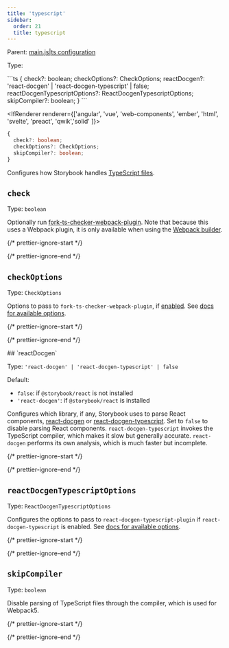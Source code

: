 ```yaml
---
title: 'typescript'
sidebar:
  order: 21
  title: typescript
---
```


Parent: [main.js|ts configuration](./main-config.md)

Type:

<IfRenderer renderer="react">
  ```ts
  {
    check?: boolean;
    checkOptions?: CheckOptions;
    reactDocgen?: 'react-docgen' | 'react-docgen-typescript' | false;
    reactDocgenTypescriptOptions?: ReactDocgenTypescriptOptions;
    skipCompiler?: boolean;
  }
  ```
</IfRenderer>

<IfRenderer renderer={['angular', 'vue', 'web-components', 'ember', 'html', 'svelte', 'preact', 'qwik','solid' ]}>
  ```ts
  {
    check?: boolean;
    checkOptions?: CheckOptions;
    skipCompiler?: boolean;
  }
  ```
</IfRenderer>

Configures how Storybook handles [TypeScript files](../configure/typescript.md).

## `check`

Type: `boolean`

Optionally run [fork-ts-checker-webpack-plugin](https://github.com/TypeStrong/fork-ts-checker-webpack-plugin). Note that because this uses a Webpack plugin, it is only available when using the [Webpack builder](../builders/webpack.md).

{/* prettier-ignore-start */}

<CodeSnippets path="main-config-typescript-check.md" />

{/* prettier-ignore-end */}

## `checkOptions`

Type: `CheckOptions`

Options to pass to `fork-ts-checker-webpack-plugin`, if [enabled](#check). See [docs for available options](https://github.com/TypeStrong/fork-ts-checker-webpack-plugin/blob/v4.1.6/README.md#options).

{/* prettier-ignore-start */}

<CodeSnippets path="main-config-typescript-check-options.md" />

{/* prettier-ignore-end */}

<IfRenderer renderer="react">
  ## `reactDocgen`

  Type: `'react-docgen' | 'react-docgen-typescript' | false`

  Default:

  * `false`: if `@storybook/react` is not installed
  * `'react-docgen'`: if `@storybook/react` is installed

  Configures which library, if any, Storybook uses to parse React components, [react-docgen](https://github.com/reactjs/react-docgen) or [react-docgen-typescript](https://github.com/styleguidist/react-docgen-typescript). Set to `false` to disable parsing React components. `react-docgen-typescript` invokes the TypeScript compiler, which makes it slow but generally accurate. `react-docgen` performs its own analysis, which is much faster but incomplete.

  {/* prettier-ignore-start */}

  <CodeSnippets path="main-config-typescript-react-docgen.md" />

  {/* prettier-ignore-end */}

  ## `reactDocgenTypescriptOptions`

  Type: `ReactDocgenTypescriptOptions`

  Configures the options to pass to `react-docgen-typescript-plugin` if `react-docgen-typescript` is enabled. See [docs for available options](https://github.com/hipstersmoothie/react-docgen-typescript-plugin).

  {/* prettier-ignore-start */}

  <CodeSnippets path="main-config-typescript-react-docgen-typescript-options.md" />

  {/* prettier-ignore-end */}
</IfRenderer>

## `skipCompiler`

Type: `boolean`

Disable parsing of TypeScript files through the compiler, which is used for Webpack5.

{/* prettier-ignore-start */}

<CodeSnippets path="main-config-typescript-skip-compiler.md" />

{/* prettier-ignore-end */}
